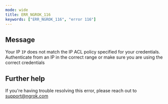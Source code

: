 ```yaml
---
mode: wide
title: ERR_NGROK_116
keywords: ["ERR_NGROK_116", "error 116"]
---
```


## Message

Your IP `IP` does not match the IP ACL policy specified for your credentials. Authenticate from an IP in the correct range or make sure you are using the correct credentials

## Further help

If you're having trouble resolving this error, please reach out to [support@ngrok.com](mailto:support@ngrok.com?subject=Help%20with%20ERR_NGROK_116)

